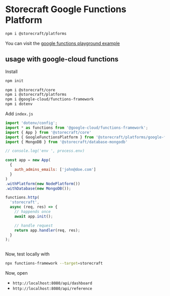 # **Storecraft** Google Functions Platform

```zsh
npm i @storecraft/platforms
```

You can visit the [google functions playground example](https://github.com/store-craft/storecraft/tree/main/packages/playground/google-functions)


## usage with google-cloud functions

Install 

```zsh
npm init

npm i @storecraft/core
npm i @storecraft/platforms
npm i @google-cloud/functions-framework
npm i dotenv
```

Add `index.js`

```js
import 'dotenv/config';
import * as functions from '@google-cloud/functions-framework';
import { App } from '@storecraft/core'
import { GoogleFunctionsPlatform } from '@storecraft/platforms/google-functions';
import { MongoDB } from '@storecraft/database-mongodb'

// console.log('env ', process.env)

const app = new App(
  {
    auth_admins_emails: ['john@doe.com']
  }
)
.withPlatform(new NodePlatform())
.withDatabase(new MongoDB());

functions.http(
  'storecraft',
  async (req, res) => {
    // happends once
    await app.init();

    // handle request
    return app.handler(req, res);
  }
);
 
```

Now, test locally with
```zsh
npx functions-framework --target=storecraft
```

Now, open 
- `http://localhost:8080/api/dashboard`
- `http://localhost:8080/api/reference`

